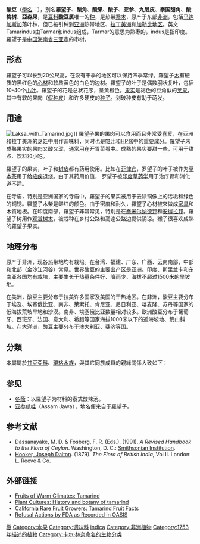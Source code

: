 {{ctm}}
{{NoteTA
|1=zh-cn:辣酱油; zh-tw:伍斯特醬; zh-hk:喼汁;
}}
{{Speciesbox
| image = Tamarindus indica - Köhler–s Medizinal-Pflanzen-134.jpg
| image_caption = 《科勒藥用植物》(1897), <br>''Tamarindus indica''
| display parents=3
| parent authority = [[L.|L.]], 1753
| taxon = Tamarindus indica
| authority = [[L.|L.]], 1753
}}

{{Redirect2|酸豆|柬埔寨提供的一個热带风暴的命名|颱風安比}}
{{dablink|另一種醃製後亦被稱為「酸豆」的食材，參見[[刺山柑|刺山柑]]。}}
{{dablink|另一種用豇豆醃製而成食品，參見[[酸豆角|酸豆角]]。}}

'''酸豆'''（[[學名|學名]]：''{{lang|la|Tamarindus indica}}''），別名'''羅望子'''、'''酸角'''、'''酸果'''、'''酸子'''、'''亚参'''、'''九层皮'''、'''泰国甜角'''、'''酸梅树'''、'''亞森果'''，是[[豆科|豆科]]'''酸豆属'''唯一的[[种|种]]，是热带[[乔木|乔木]]，原产于东部[[非洲|非洲]]，包括[[马达加斯加|马达加斯加]]落叶林，但已被引种到[[亚洲|亚洲]]热带地区、[[拉丁美洲|拉丁美洲]]和[[加勒比地区|加勒比地区]]。英文Tamarindus由Tarmar和indus组成，Tarmar的意思为熟枣的，indus是指印度。羅望子是[[中国|中国]][[海南省|海南省]][[三亚市|三亚市]]的市树。

==形态==
羅望子可以长到20公尺高，在没有干季的地区可以保持四季常绿。羅望子[[木材|木]]有硬质的黑红色的[[心材|心材]]和软质黄色的白色的边材。羅望子的叶子是偶数羽状复叶，包括10-40个[[小叶|小叶]]。羅望子的花是总状花序，呈黄橙色。[[果实|果实]]是褐色的豆角似的[[荚果|荚果]]，其中有软的果肉（[[假种皮|假种皮]]）和许多硬皮的[[种子|种子]]。划破种皮有助于萌发。
{{gallery
|File:Tamarindus indica tree.JPG|成樹
|File:Tamarindus indica pods.JPG|樹上的莢果
|File:IKAl 20100331 Tamarindus indica.jpg|葉
|File:Tamarindus indica-flowers.jpg|花
|File:Tamarind.jpg|莢果
|File:Tamarinde Tamarindus indica.jpg|羅望子的果实、果肉和種子
}}

==用途==
[[File:Laksa_with_Tamarind.jpg|thumb]]]]
羅望子果的果肉可以食用而且非常受喜爱，在亚洲和拉丁美洲的烹饪中用作调味料，同时也是[[喼汁|喼汁]]和[[HP酱|HP酱]]中的重要成分。羅望子未成熟果实的果肉又酸又涩，通常用在开胃菜肴中。成熟的果实要甜一些，可用于甜点、饮料和小吃。

羅望子的果实，叶子和[[树皮|树皮]]都有药用使用。比如在[[菲律宾|菲律宾]]，罗望子的叶子被作为[[草本茶|草本茶]]用于给[[疟疾|疟疾]]退烧。由于其药用价值， 罗望子被[[印度草药学|印度草药学]]用于治疗胃和消化道不适。

在寺庙，特别是亚洲国家的寺庙中，羅望子的果实被用于去除铜像上的污垢和绿色的铜锈。羅望子木柴是鲜红的颜色。由于密度和耐久，羅望子心材被來做成[[家具|家具]]和木質地板。在印度南部，羅望子非常常见，特别是在[[泰米尔纳德邦|泰米尔纳德邦]]和[[安得拉邦|安得拉邦]]。羅望子树用作[[观赏树木|观赏树木]]，被栽种在乡村公路和高速公路边提供阴凉。猴子很喜欢成熟的羅望子果实。

==地理分布==
原产于非洲，现各热带地均有栽培。在台湾、福建、广东、广西、云南南部，中部和北部（金沙江河谷）常见。世界酸豆的主要出产区是亚洲。印度、斯里兰卡和东南亚各国均有栽培，主要生长于热量条件好、降雨少、海拔不超过1500米的旱坡地。
    
在美洲，酸豆主要分布于拉美许多国家及美国的干热地区。在非洲，酸豆主要分布于埃及、埃塞俄比亚、南非、莱索托、肯尼亚、尼日利亚、喀麦隆、苏丹等国家的低海拔荒坡旱地和沙漠。南非、埃塞俄比亚数量相对较多。欧洲酸豆分布于葡萄牙、西班牙、法国、意大利、希腊等国家海拔1000米以下的近海坡地、荒山斜坡。在大洋洲，酸豆主要分布于澳大利亚、斐济等国。

==分類==
本屬屬於[[甘豆亞科|甘豆亞科]]、[[瓔珞木族|瓔珞木族]]，與其它同族成員的親緣關係大致如下{{r|PMC}}：
{{瓔珞木族支序分類法}}

==参见==
*[[冬蔭|冬蔭]]：以羅望子为材料的泰式酸辣汤。
*[[亚参爪哇|亚参爪哇]]（Assam Jawa），地名便来自于羅望子。

==参考文献==
{{reflist|refs=
<ref name=PMC>{{PMC, 2018}}</ref>
}}
*Dassanayake, M. D. & Fosberg, F. R. (Eds.). (1991). ''A Revised Handbook to the Flora of Ceylon''. Washington, D. C.: [[史密森尼学会|Smithsonian Institution]].
*[[Joseph_Dalton_Hooker|Hooker, Joseph Dalton]]. (1879). ''The Flora of British India'', Vol II. London: L. Reeve & Co.
==外部链接==
*[http://www.hort.purdue.edu/newcrop/morton/tamarind.html Fruits of Warm Climates: Tamarind]
*[http://www.plantcultures.org.uk/plants/tamarind_landing.html Plant Cultures: History and botany of tamarind]
*[http://www.crfg.org/pubs/ff/tamarind.html California Rare Fruit Growers: Tamarind Fruit Facts]
*[http://www.fda.gov/ora/oasis/10/ora_oasis_i_21.html Refusal Actions by FDA as Recorded in OASIS]
{{Taxonbar|from=Q80235}}

[[Category:藥用植物|樹]]
[[Category:水果|Category:水果]]
[[Category:调味料|Category:调味料]]
[[Category:酸豆属|indica]]
[[Category:非洲植物|Category:非洲植物]]
[[Category:1753年描述的植物|Category:1753年描述的植物]]
[[Category:卡尔·林奈命名的生物分类|Category:卡尔·林奈命名的生物分类]]